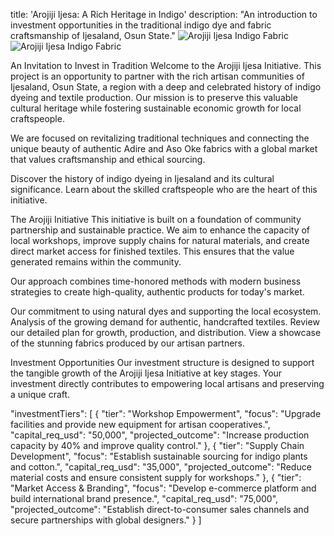 title: 'Arojiji Ijesa: A Rich Heritage in Indigo' description: "An introduction to investment opportunities in the traditional indigo dye and fabric craftsmanship of Ijesaland, Osun State."
<img
className="block dark:hidden"
src="https://placehold.co/1200x600/E0F2FE/0C4A6E?text=Ijesa+Indigo+Craft"
alt="Arojiji Ijesa Indigo Fabric"
/>
<img
className="hidden dark:block"
src="https://placehold.co/1200x600/082F49/E0F2FE?text=Ijesa+Indigo+Craft"
alt="Arojiji Ijesa Indigo Fabric"
/>

An Invitation to Invest in Tradition
Welcome to the Arojiji Ijesa Initiative. This project is an opportunity to partner with the rich artisan communities of Ijesaland, Osun State, a region with a deep and celebrated history of indigo dyeing and textile production. Our mission is to preserve this valuable cultural heritage while fostering sustainable economic growth for local craftspeople.

We are focused on revitalizing traditional techniques and connecting the unique beauty of authentic Adire and Aso Oke fabrics with a global market that values craftsmanship and ethical sourcing.

<CardGroup cols={2}>
<Card
title="Our Heritage"
icon="book"
href="/docs/heritage"
>
Discover the history of indigo dyeing in Ijesaland and its cultural significance.
</Card>
<Card
title="Meet the Artisans"
icon="users"
href="/docs/artisans"
>
Learn about the skilled craftspeople who are the heart of this initiative.
</Card>
</CardGroup>

The Arojiji Initiative
This initiative is built on a foundation of community partnership and sustainable practice. We aim to enhance the capacity of local workshops, improve supply chains for natural materials, and create direct market access for finished textiles. This ensures that the value generated remains within the community.

Our approach combines time-honored methods with modern business strategies to create high-quality, authentic products for today's market.

<CardGroup cols={2}>
<Card
title="Sustainable Practices"
icon="leaf"
href="/docs/sustainability"
>
Our commitment to using natural dyes and supporting the local ecosystem.
</Card>
<Card
title="Market Opportunities"
icon="store"
href="/docs/market"
>
Analysis of the growing demand for authentic, handcrafted textiles.
</Card>
<Card
title="Our Business Plan"
icon="briefcase"
href="/reference/business-plan"
>
Review our detailed plan for growth, production, and distribution.
</Card>
<Card
title="Gallery"
icon="image"
href="/gallery"
>
View a showcase of the stunning fabrics produced by our artisan partners.
</Card>
</CardGroup>

Investment Opportunities
Our investment structure is designed to support the tangible growth of the Arojiji Ijesa Initiative at key stages. Your investment directly contributes to empowering local artisans and preserving a unique craft.

"investmentTiers": [
  {
    "tier": "Workshop Empowerment",
    "focus": "Upgrade facilities and provide new equipment for artisan cooperatives.",
    "capital_req_usd": "50,000",
    "projected_outcome": "Increase production capacity by 40% and improve quality control."
  },
  {
    "tier": "Supply Chain Development",
    "focus": "Establish sustainable sourcing for indigo plants and cotton.",
    "capital_req_usd": "35,000",
    "projected_outcome": "Reduce material costs and ensure consistent supply for workshops."
  },
  {
    "tier": "Market Access & Branding",
    "focus": "Develop e-commerce platform and build international brand presence.",
    "capital_req_usd": "75,000",
    "projected_outcome": "Establish direct-to-consumer sales channels and secure partnerships with global designers."
  }
]
